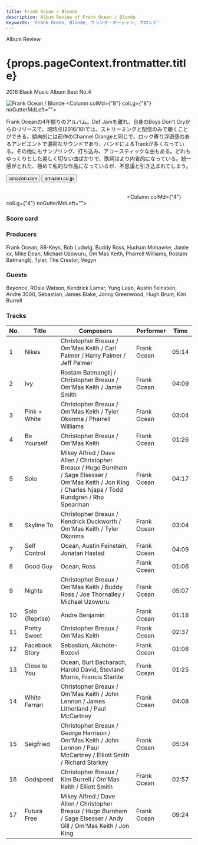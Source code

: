 ```yaml
---
title: Frank Ocean / Blonde
description: Album Review of Frank Ocean / Blonde
keywords: 'Frank Ocean, Blonde, フランク・オーシャン, ブロンデ'
---
```




<p className="largeP">Album Review</p>
<h1 className="h1--no--margin">{props.pageContext.frontmatter.title}</h1>
<p className="largeP"><Link to="/best50/2016/">2016 Black Music Album Best No.4</Link></p>

<Row  className="image-card-group">
	<Column colMd={"4"} colLg={"4"} noGutterMdLeft="">
       <ImageCard>

![Frank Ocean / Blonde](../../images/cd/frankocean3L.jpg) 
</ImageCard>
	</Column>
	<Column colMd={"8"} colLg={"8"} noGutterMdLeft="">
	<p>
	Frank Oceanの4年振りのアルバム。Def Jamを離れ、自身のBoys Don't Cryからのリリースで、現時点(2016/10)では、ストリーミングと配信のみで聴くことができる。傾向的には前作のChannel Orangeと同じで、ロック寄り浮遊感のあるアンビエントで濃密なサウンドであり、バンドによるTrackが多くなっている。その他にもサンプリング、打ち込み、アコースティックな曲もある。どれもゆっくりとした美しく切ない曲ばかりで、歌詞はより内省的になっている。統一感がとれた、極めて私的な作品になっているが、不思議と引き込まれてしまう。
	</p>
	<div>
	  <Button href="https://amzn.to/3blj3PJ" kind="primary" size="small" renderIcon={ArrowUpRight24}>
      amazon.com
    </Button>
    <Button href="https://amzn.to/355i30T" kind="secondary" size="small" renderIcon={ArrowUpRight24}>
      amazon.co.jp
    </Button>
	</div>
	<a href="https://geo.music.apple.com/jp/album/blonde/1146195596?mt=1&app=music&ls=1&at=11lcug" style="display:inline-block;overflow:hidden;background:url(https://linkmaker.itunes.apple.com/ja-jp/lockup.svg?releaseDate=2016-08-20&kind=album&bubble=apple_music&style=mono-black) no-repeat;width:180px;height:45px;"></a>
	<a href="https://geo.music.apple.com/jp/album/blonde/1146195596?app=itunes&at=11lcug" style="display:inline-block;overflow:hidden;background:url(https://linkmaker.itunes.apple.com/ja-jp/badge-lrg.svg?releaseDate=2016-08-20T00:00:00Z&kind=album&bubble=itunes_music) no-repeat;width:140px;height:45px;"></a>
	</Column>
</Row>
<Row >
	<Column colMd={"4"} colLg={"4"} noGutterMdLeft="">
<div>
  <h3>Score card</h3>
	<SliderJS1 value="5" />
  <SliderJS2 value="1" />
	<SliderJS3 value="2" />
  <SliderJS4 value="9" />
</div>
</Column>
<Column colMd={"8"} colLg={"8"} noGutterMdLeft="">
<div>
<h3>Producers</h3>
<p>
Frank Ocean, 88-Keys, Bob Ludwig, Buddy Ross, Hudson Mohawke, Jamie xx, Mike Dean, Michael Uzowuru, Om'Mas Keith, Pharrell Williams, Rostam Batmanglij, Tyler, The Creator, Vegyn
</p>
<h3>Guests</h3>
<p>
Beyonce, ROsie Watson, Kendrick Lamar, Yung Lean, Austin Feinstein, Andre 3000, Sebastian, James Blake, Jonny Greenwood, Hugh Brunt, Kim Burrell
</p>
</div>
</Column>
</Row>

<h3>Tracks</h3>

| No. |	 Title         |	 Composers                                                                                                                                            |	 Performer  |	 Time	|
| --- |	-------------- | ------------------------------------------------------------------------------------------------------------------------------------------------------ | ----------- | ----- |
|	1	  |	Nikes          | Christopher Breaux / Om'Mas Keith / Carl Palmer / Harry Palmer / Jeff Palmer                                                                          	|	Frank Ocean	|	05:14 |
|	2	  |	Ivy            | Rostam Batmanglij / Christopher Breaux / Om'Mas Keith / Jamie Smith                                                                                   	|	Frank Ocean	|	04:09 |
|	3	  |	Pink + White   | Christopher Breaux / Om'Mas Keith / Tyler Okonma / Pharrell Williams                                                                                  	|	Frank Ocean	|	03:04 |
|	4	  |	Be Yourself    | Christopher Breaux / Om'Mas Keith                                                                                                                     	|	Frank Ocean	|	01:26 |
|	5	  |	Solo           | Mikey Alfred / Dave Allen / Christopher Breaux / Hugo Burnham / Sage Elsesser / Om'Mas Keith / Jon King / Charles Njapa / Todd Rundgren / Rho Spearman	|	Frank Ocean	|	04:17 |
|	6	  |	Skyline To     | Christopher Breaux / Kendrick Duckworth / Om'Mas Keith / Tyler Okonma                                                                                 	|	Frank Ocean	|	03:04 |
|	7	  |	Self Control   | Ocean, Austin Feinstein, Jonatan Hastad                                                                                                               	|	Frank Ocean	|	04:09 |
|	8	  |	Good Guy       | Ocean, Ross                                                                                                                                           	|	Frank Ocean	|	01:06 |
|	9	  |	Nights         | Christopher Breaux / Om'Mas Keith / Buddy Ross / Joe Thornalley / Michael Uzowuru                                                                     	|	Frank Ocean	|	05:07 |
|	10	|	Solo (Reprise) | Andre Benjamin                                                                                                                                        	|	Frank Ocean	|	01:18 |
|	11	|	Pretty Sweet   | Christopher Breaux / Om'Mas Keith                                                                                                                     	|	Frank Ocean	|	02:37 |
|	12	|	Facebook Story | Sebastian, Akchote-Bozovi                                                                                                                             	|	Frank Ocean	|	01:08 |
|	13	|	Close to You   | Ocean, Burt Bacharach, Harold David, Stevland Morris, Francis Starlite                                                                                	|	Frank Ocean	|	01:25 |
|	14	|	White Ferrari  | Christopher Breaux / Om'Mas Keith / John Lennon / James Litherland / Paul McCartney                                                                   	|	Frank Ocean	|	04:08 |
|	15	|	Seigfried      | Christopher Breaux / George Harrison / Om'Mas Keith / John Lennon / Paul McCartney / Elliott Smith / Richard Starkey                                  	|	Frank Ocean	|	05:34 |
|	16	|	Godspeed       | Christopher Breaux / Kim Burrell / Om'Mas Keith / Elliott Smith                                                                                       	|	Frank Ocean	|	02:57 |
|	17	|	Futura Free    | Mikey Alfred / Dave Allen / Christopher Breaux / Hugo Burnham / Sage Elsesser / Andy Gill / Om'Mas Keith / Jon King                                   	|	Frank Ocean	|	09:24 |
